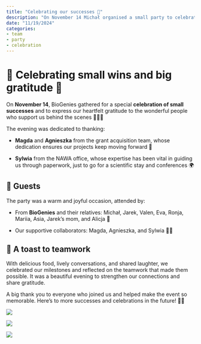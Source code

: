 ```yaml
---
title: "Celebrating our successes 🎉"
description: "On November 14 Michał organised a small party to celebrate our achievements and thank amazing people supporting our journey!"
date: "11/19/2024"
categories:
- team
- party
- celebration
---
```


# 🎊 Celebrating small wins and big gratitude 🎊

On **November 14**, BioGenies gathered for a special **celebration of small successes** and to express our heartfelt gratitude to the wonderful people who support us behind the scenes 💪💪💪 

The evening was dedicated to thanking:

- **Magda** and **Agnieszka** from the grant acquisition team, whose dedication ensures our projects keep moving forward 🚀

- **Sylwia** from the NAWA office, whose expertise has been vital in guiding us through paperwork, just to go for a scientific stay and conferences 🌍

## 🌟 Guests

The party was a warm and joyful occasion, attended by:

- From **BioGenies** and their relatives: Michał, Jarek, Valen, Eva, Ronja, Mariia, Asia, Jarek’s mom, and Alicja 🥳

- Our supportive collaborators: Magda, Agnieszka, and Sylwia 🤝🏻

## 🍰 A toast to teamwork  

With delicious food, lively conversations, and shared laughter, we celebrated our milestones and reflected on the teamwork that made them possible. It was a beautiful evening to strengthen our connections and share gratitude.  

A big thank you to everyone who joined us and helped make the event so memorable. Here’s to more successes and celebrations in the future! 🥂✨

![](../fig/posts/2024_11_19/IMG-20241114-WA0013.jpg)

![](../fig/posts/2024_11_19/IMG_20241114_182923762.jpg)

![](../fig/posts/2024_11_19/IMG-20241114-WA0018.jpg)
